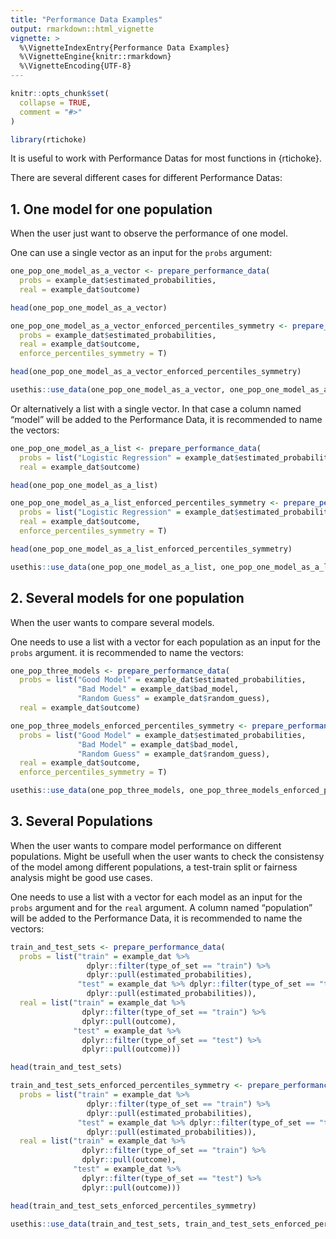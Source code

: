 ```yaml
---
title: "Performance Data Examples"
output: rmarkdown::html_vignette
vignette: >
  %\VignetteIndexEntry{Performance Data Examples}
  %\VignetteEngine{knitr::rmarkdown}
  %\VignetteEncoding{UTF-8}
---
```


```r
knitr::opts_chunk$set(
  collapse = TRUE,
  comment = "#>"
)
```

```r
library(rtichoke)
```

It is useful to work with Performance Datas for most functions in {rtichoke}.

There are several different cases for different Performance Datas:

## 1. One model for one population

When the user just want to observe the performance of one model. 

One can use a single vector as an input for the `probs` argument:

```r

one_pop_one_model_as_a_vector <- prepare_performance_data(
  probs = example_dat$estimated_probabilities,
  real = example_dat$outcome)

head(one_pop_one_model_as_a_vector)

one_pop_one_model_as_a_vector_enforced_percentiles_symmetry <- prepare_performance_data(
  probs = example_dat$estimated_probabilities,
  real = example_dat$outcome,
  enforce_percentiles_symmetry = T)

head(one_pop_one_model_as_a_vector_enforced_percentiles_symmetry)

```

```r
usethis::use_data(one_pop_one_model_as_a_vector, one_pop_one_model_as_a_vector_enforced_percentiles_symmetry)
```


Or alternatively a list with a single vector. In that case a column named "model" will be added to the Performance Data, it is recommended to name the vectors:

```r

one_pop_one_model_as_a_list <- prepare_performance_data(
  probs = list("Logistic Regression" = example_dat$estimated_probabilities),
  real = example_dat$outcome)

head(one_pop_one_model_as_a_list)

one_pop_one_model_as_a_list_enforced_percentiles_symmetry <- prepare_performance_data(
  probs = list("Logistic Regression" = example_dat$estimated_probabilities),
  real = example_dat$outcome,
  enforce_percentiles_symmetry = T)

head(one_pop_one_model_as_a_list_enforced_percentiles_symmetry)

```


```r
usethis::use_data(one_pop_one_model_as_a_list, one_pop_one_model_as_a_list_enforced_percentiles_symmetry)
```

## 2. Several models for one population

When the user wants to compare several models. 

One needs to use a list with a vector for each population as an input for the `probs` argument. it is recommended to name the vectors:

```r

one_pop_three_models <- prepare_performance_data(
  probs = list("Good Model" = example_dat$estimated_probabilities,
               "Bad Model" = example_dat$bad_model,
               "Random Guess" = example_dat$random_guess),
  real = example_dat$outcome)

one_pop_three_models_enforced_percentiles_symmetry <- prepare_performance_data(
  probs = list("Good Model" = example_dat$estimated_probabilities,
               "Bad Model" = example_dat$bad_model,
               "Random Guess" = example_dat$random_guess),
  real = example_dat$outcome, 
  enforce_percentiles_symmetry = T)

```


```r
usethis::use_data(one_pop_three_models, one_pop_three_models_enforced_percentiles_symmetry)
```


## 3. Several Populations 

When the user wants to compare model performance on different populations. 
Might be usefull when the user wants to check the consistensy of the model among different populations, a test-train split or fairness analysis might be good use cases.

One needs to use a list with a vector for each model as an input for the `probs` argument and for the `real` argument. A column named "population" will be added to the Performance Data, it is recommended to name the vectors:

```r

train_and_test_sets <- prepare_performance_data(
  probs = list("train" = example_dat %>%
                 dplyr::filter(type_of_set == "train") %>%
                 dplyr::pull(estimated_probabilities),
               "test" = example_dat %>% dplyr::filter(type_of_set == "test") %>%
                 dplyr::pull(estimated_probabilities)),
  real = list("train" = example_dat %>% 
                dplyr::filter(type_of_set == "train") %>%
                dplyr::pull(outcome),
              "test" = example_dat %>% 
                dplyr::filter(type_of_set == "test") %>%
                dplyr::pull(outcome)))

head(train_and_test_sets)

train_and_test_sets_enforced_percentiles_symmetry <- prepare_performance_data(
  probs = list("train" = example_dat %>%
                 dplyr::filter(type_of_set == "train") %>%
                 dplyr::pull(estimated_probabilities),
               "test" = example_dat %>% dplyr::filter(type_of_set == "test") %>%
                 dplyr::pull(estimated_probabilities)),
  real = list("train" = example_dat %>% 
                dplyr::filter(type_of_set == "train") %>%
                dplyr::pull(outcome),
              "test" = example_dat %>% 
                dplyr::filter(type_of_set == "test") %>%
                dplyr::pull(outcome)))

head(train_and_test_sets_enforced_percentiles_symmetry)


```


```r
usethis::use_data(train_and_test_sets, train_and_test_sets_enforced_percentiles_symmetry)
```
